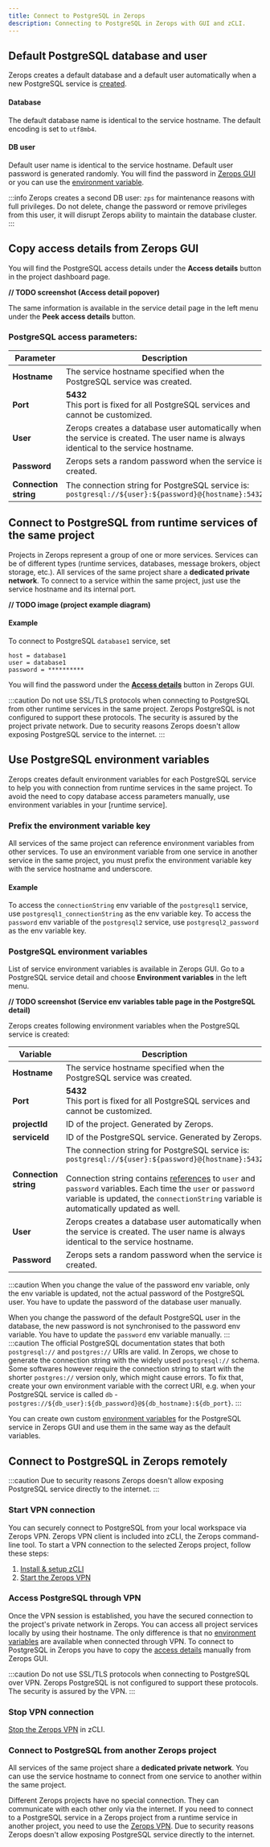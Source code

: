 ```yaml
---
title: Connect to PostgreSQL in Zerops
description: Connecting to PostgreSQL in Zerops with GUI and zCLI.
---
```


## Default PostgreSQL database and user

Zerops creates a default database and a default user automatically when a new PostgreSQL service is [created](/postgresql/how-to/create).

#### Database

The default database name is identical to the service hostname. The default encoding is set to `utf8mb4`.

#### DB user

Default user name is identical to the service hostname. Default user password is generated randomly. You will find the password in [Zerops GUI](#copy-access-details-from-zerops-gui) or you can use the [environment variable](#use-postgresql-environment-variables).

:::info
Zerops creates a second DB user: `zps` for maintenance reasons with full privileges. Do not delete, change the password or remove privileges from this user, it will disrupt Zerops ability to maintain the database cluster.
:::

## Copy access details from Zerops GUI

You will find the PostgreSQL access details under the **Access details** button in the project dashboard page.

**// TODO screenshot (Access detail popover)**

The same information is available in the service detail page in the left menu under the **Peek access details** button.

### PostgreSQL access parameters:

| Parameter             | Description                                                                                                                          |
| --------------------- | ------------------------------------------------------------------------------------------------------------------------------------ |
| **Hostname**          | The service hostname specified when the PostgreSQL service was created.                                                              |
| **Port**              | **5432**<br/>This port is fixed for all PostgreSQL services and cannot be customized.                                                |
| **User**              | Zerops creates a database user automatically when the service is created. The user name is always identical to the service hostname. |
| **Password**          | Zerops sets a random password when the service is created.                                                                           |
| **Connection string** | The connection string for PostgreSQL service is:<br/>`postgresql://${user}:${password}@{hostname}:5432`                              |

## Connect to PostgreSQL from runtime services of the same project

Projects in Zerops represent a group of one or more services. Services can be of different types (runtime services, databases, message brokers, object storage, etc.). All services of the same project share a **dedicated private network**. To connect to a service within the same project, just use the service hostname and its internal port.

**// TODO image (project example diagram)**

#### Example

To connect to PostgreSQL `database1` service, set

```
host = database1
user = database1
password = **********
```

You will find the password under the [**Access details**](#copy-access-details-from-zerops-gui) button in Zerops GUI.

:::caution
Do not use SSL/TLS protocols when connecting to PostgreSQL from other runtime services in the same project. Zerops PostgreSQL is not configured to support these protocols. The security is assured by the project private network. Due to security reasons Zerops doesn't allow exposing PostgreSQL service to the internet.
:::

## Use PostgreSQL environment variables

Zerops creates default environment variables for each PostgreSQL service to help you with connection from runtime services in the same project. To avoid the need to copy database access parameters manually, use environment variables in your [runtime service].

### Prefix the environment variable key

All services of the same project can reference environment variables from other services. To use an environment variable from one service in another service in the same project, you must prefix the environment variable key with the service hostname and underscore.

#### Example

To access the `connectionString` env variable of the `postgresql1` service, use `postgresql1_connectionString` as the env variable key.
To access the `password` env variable of the `postgresql2` service, use `postgresql2_password` as the env variable key.

### PostgreSQL environment variables

List of service environment variables is available in Zerops GUI. Go to a PostgreSQL service detail and choose **Environment variables** in the left menu.

**// TODO screenshot (Service env variables table page in the PostgreSQL detail)**

Zerops creates following environment variables when the PostgreSQL service is created:

| Variable              | Description                                                                                                                                                                                                                                                                                                                                                                     |
| --------------------- | ------------------------------------------------------------------------------------------------------------------------------------------------------------------------------------------------------------------------------------------------------------------------------------------------------------------------------------------------------------------------------- |
| **Hostname**          | The service hostname specified when the PostgreSQL service was created.                                                                                                                                                                                                                                                                                                         |
| **Port**              | **5432**<br/>This port is fixed for all PostgreSQL services and cannot be customized.                                                                                                                                                                                                                                                                                           |
| **projectId**         | ID of the project. Generated by Zerops.                                                                                                                                                                                                                                                                                                                                         |
| **serviceId**         | ID of the PostgreSQL service. Generated by Zerops.                                                                                                                                                                                                                                                                                                                              |
| **Connection string** | The connection string for PostgreSQL service is:<br/>`postgresql://${user}:${password}@{hostname}:5432`<br/><br/>Connection string contains [references](/postgresql/how-to/connect#postgresql-access-parameters) to `user` and `password` variables. Each time the `user` or `password` variable is updated, the `connectionString` variable is automatically updated as well. |
| **User**              | Zerops creates a database user automatically when the service is created. The user name is always identical to the service hostname.                                                                                                                                                                                                                                            |
| **Password**          | Zerops sets a random password when the service is created.                                                                                                                                                                                                                                                                                                                      |

:::caution
When you change the value of the password env variable, only the env variable is updated, not the actual password of the PostgreSQL user. You have to update the password of the database user manually.

When you change the password of the default PostgreSQL user in the database, the new password is not synchronised to the password env variable. You have to update the `password` env variable manually.
:::
:::caution
The official PostgreSQL documentation states that both `postgresql://` and `postgres://` URIs are valid. In Zerops, we chose to generate the connection string with the widely used `postgresql://` schema.
Some softwares however require the connection string to start with the shorter `postgres://` version only, which might cause errors. To fix that, create your own environment variable with the correct URI, e.g. when your PostgreSQL service is called `db` - `postgres://${db_user}:${db_password}@${db_hostname}:${db_port}`.
:::

You can create own custom [environment variables](/features/env-variables) for the PostgreSQL service in Zerops GUI and use them in the same way as the default variables.

## Connect to PostgreSQL in Zerops remotely

:::caution
Due to security reasons Zerops doesn't allow exposing PostgreSQL service directly to the internet.
:::

### Start VPN connection

You can securely connect to PostgreSQL from your local workspace via Zerops VPN. Zerops VPN client is included into zCLI, the Zerops command-line tool. To start a VPN connection to the selected Zerops project, follow these steps:

1. [Install & setup zCLI](/references/cli)
2. [Start the Zerops VPN](/references/vpn#start-vpn)

### Access PostgreSQL through VPN

Once the VPN session is established, you have the secured connection to the project's private network in Zerops. You can access all project services locally by using their hostname. The only difference is that no [environment variables](#use-postgresql-environment-variables) are available when connected through VPN. To connect to PostgreSQL in Zerops you have to copy the [access details](#copy-access-details-from-zerops-gui) manually from Zerops GUI.

:::caution
Do not use SSL/TLS protocols when connecting to PostgreSQL over VPN. Zerops PostgreSQL is not configured to support these protocols. The security is assured by the VPN.
:::

### Stop VPN connection

[Stop the Zerops VPN](/references/vpn#stop-vpn) in zCLI.

### Connect to PostgreSQL from another Zerops project

All services of the same project share a **dedicated private network**. You can use the service hostname to connect from one service to another within the same project.

Different Zerops projects have no special connection. They can communicate with each other only via the internet. If you need to connect to a PostgreSQL service in a Zerops project from a runtime service in another project, you need to use the [Zerops VPN](#access-postgresql-through-vpn). Due to security reasons Zerops doesn't allow exposing PostgreSQL service directly to the internet.
